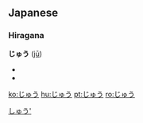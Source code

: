 ==Japanese==
{{ja-attention|Hiragana header should be replaced with POS header|key=p}}
===Hiragana===
[[Category:Japanese hiragana|しゅう']]                                          
'''じゅう''' ([[jū]])
*{{japdef|十|[[ten]]}}
*{{japdef|銃|[[gun]]}}

[[ko:じゅう]]
[[hu:じゅう]]
[[pt:じゅう]]
[[ro:じゅう]]